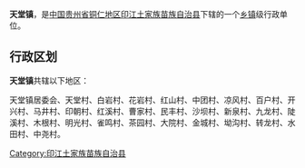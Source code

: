 {{中国乡级行政区
| 行政区全称 = 天堂镇
| 景观照片文件名 =
| 景观照片描述 =
| 汉语拼音 =
| 通用拼音 =
| 注音符號 =
| 其它标音类型1 =
| 其它标音1 =
| 其它标音类型2 =
| 其它标音2 =
| 其它语言类型1 =
| 其它语言地名1 =
| 其它语言类型2 =
| 其它语言地名2 =
| 上级行政区 = [[贵州省|贵州省]][[铜仁地区|铜仁地区]][[印江土家族苗族自治县|印江土家族苗族自治县]]
| 行政区类别 = [[乡镇|乡镇]]
| 行政区划代码 =
| 地理坐标 =
| 总面积 =
| 户籍人口 =
| 户籍人口年份 =
| 常住人口 =
| 常住人口年份 =
| 人口密度 =
| 行政区划 =
| 官方网站 =
| 政府驻地 =
| 邮政编码 =
| 毗邻行政区 =
| 位置图文件名 =
| 位置图描述 =
}}
'''天堂镇'''，是[[中华人民共和国|中国]][[贵州省|贵州省]][[铜仁地区|铜仁地区]][[印江土家族苗族自治县|印江土家族苗族自治县]]下辖的一个[[乡镇|乡镇]]级行政单位。

== 行政区划 ==
'''天堂镇'''共辖以下地区：

天堂镇居委会、天堂村、白岩村、花岩村、红山村、中团村、凉风村、百户村、开兴村、马井村、印朝村、红溪村、曹家村、民丰村、沙坝村、新泉村、九龙村、陡溪村、木根村、明光村、雀鸣村、茶园村、大院村、金城村、坳沟村、转龙村、水田村、中尧村。

{{贵州小作品}}
{{印江土家族苗族自治县行政区划}}

[[Category:印江土家族苗族自治县|Category:印江土家族苗族自治县]]